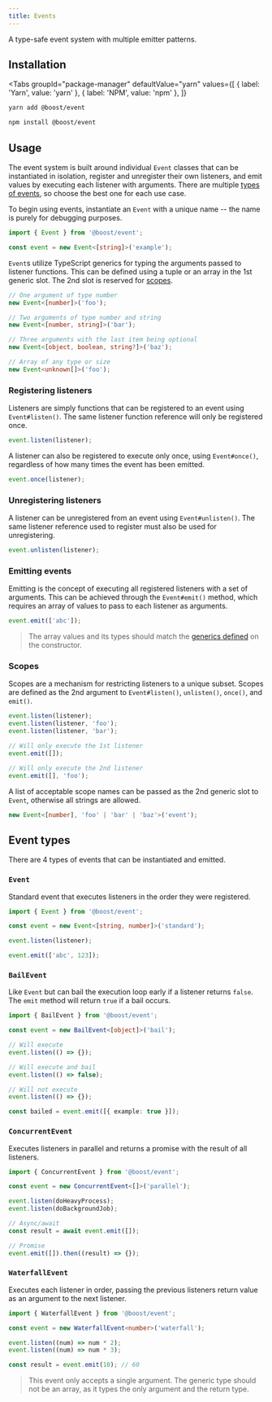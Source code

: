 ```yaml
---
title: Events
---
```



A type-safe event system with multiple emitter patterns.

## Installation

<Tabs
  groupId="package-manager"
  defaultValue="yarn"
  values={[
    { label: 'Yarn', value: 'yarn' },
    { label: 'NPM', value: 'npm' },
  ]}
>
  <TabItem value="yarn">

```bash
yarn add @boost/event
```

  </TabItem>
  <TabItem value="npm">

```bash
npm install @boost/event
```

  </TabItem>
</Tabs>

## Usage

The event system is built around individual `Event` classes that can be instantiated in isolation,
register and unregister their own listeners, and emit values by executing each listener with
arguments. There are multiple [types of events](#types), so choose the best one for each use case.

To begin using events, instantiate an `Event` with a unique name -- the name is purely for debugging
purposes.

```ts
import { Event } from '@boost/event';

const event = new Event<[string]>('example');
```

`Event`s utilize TypeScript generics for typing the arguments passed to listener functions. This can
be defined using a tuple or an array in the 1st generic slot. The 2nd slot is reserved for
[scopes](#scopes).

```ts
// One argument of type number
new Event<[number]>('foo');

// Two arguments of type number and string
new Event<[number, string]>('bar');

// Three arguments with the last item being optional
new Event<[object, boolean, string?]>('baz');

// Array of any type or size
new Event<unknown[]>('foo');
```

### Registering listeners

Listeners are simply functions that can be registered to an event using `Event#listen()`. The same
listener function reference will only be registered once.

```ts
event.listen(listener);
```

A listener can also be registered to execute only once, using `Event#once()`, regardless of how many
times the event has been emitted.

```ts
event.once(listener);
```

### Unregistering listeners

A listener can be unregistered from an event using `Event#unlisten()`. The same listener reference
used to register must also be used for unregistering.

```ts
event.unlisten(listener);
```

### Emitting events

Emitting is the concept of executing all registered listeners with a set of arguments. This can be
achieved through the `Event#emit()` method, which requires an array of values to pass to each
listener as arguments.

```ts
event.emit(['abc']);
```

> The array values and its types should match the [generics defined](#usage) on the constructor.

### Scopes

Scopes are a mechanism for restricting listeners to a unique subset. Scopes are defined as the 2nd
argument to `Event#listen()`, `unlisten()`, `once()`, and `emit()`.

```ts
event.listen(listener);
event.listen(listener, 'foo');
event.listen(listener, 'bar');

// Will only execute the 1st listener
event.emit([]);

// Will only execute the 2nd listener
event.emit([], 'foo');
```

A list of acceptable scope names can be passed as the 2nd generic slot to `Event`, otherwise all
strings are allowed.

```ts
new Event<[number], 'foo' | 'bar' | 'baz'>('event');
```

## Event types

There are 4 types of events that can be instantiated and emitted.

### `Event`

Standard event that executes listeners in the order they were registered.

```ts
import { Event } from '@boost/event';

const event = new Event<[string, number]>('standard');

event.listen(listener);

event.emit(['abc', 123]);
```

### `BailEvent`

Like `Event` but can bail the execution loop early if a listener returns `false`. The `emit` method
will return `true` if a bail occurs.

```ts
import { BailEvent } from '@boost/event';

const event = new BailEvent<[object]>('bail');

// Will execute
event.listen(() => {});

// Will execute and bail
event.listen(() => false);

// Will not execute
event.listen(() => {});

const bailed = event.emit([{ example: true }]);
```

### `ConcurrentEvent`

Executes listeners in parallel and returns a promise with the result of all listeners.

```ts
import { ConcurrentEvent } from '@boost/event';

const event = new ConcurrentEvent<[]>('parallel');

event.listen(doHeavyProcess);
event.listen(doBackgroundJob);

// Async/await
const result = await event.emit([]);

// Promise
event.emit([]).then((result) => {});
```

### `WaterfallEvent`

Executes each listener in order, passing the previous listeners return value as an argument to the
next listener.

```ts
import { WaterfallEvent } from '@boost/event';

const event = new WaterfallEvent<number>('waterfall');

event.listen((num) => num * 2);
event.listen((num) => num * 3);

const result = event.emit(10); // 60
```

> This event only accepts a single argument. The generic type should not be an array, as it types
> the only argument and the return type.
